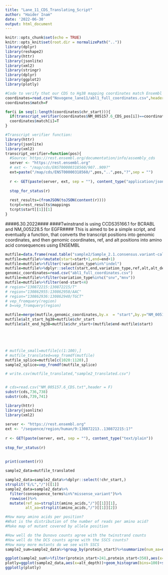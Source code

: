 ```yaml
---
title: "Lane_11_CDS_Translating_Script"
author: "Haider Inam"
date: '2022-06-30'
output: html_document
---
```


```r
knitr::opts_chunk$set(echo = TRUE)
knitr::opts_knit$set(root.dir = normalizePath(".."))
library(dplyr)
library(reshape2)
library(httr)
library(jsonlite)
library(xml2)
library(stringr)
library(dplyr)
library(ggplot2)
library(plotly)
```

```r
#Code to verify that our CDS to Hg38 mapping coordinates match Ensembl's definitions:
coordinates=read.csv("Novogene_lane11/abl1_full_coordinates.csv",header = T)
coordinates$match=F

for(i in seq(1:length(coordinates$chr_start))){
  if(transcript_verifier(coordinates$NM_005157.6_CDS_pos[i])==coordinates$chr_start[i])
  coordinates$match[i]=T
}

#Transcript verifier function:
library(httr)
library(jsonlite)
library(xml2)
transcript_verifier=function(pos){
  #Source: https://rest.ensembl.org/documentation/info/assembly_cds
  server <- "https://rest.ensembl.org"
  # ext <- "/map/cds/ENST00000318560/907..909?"
  ext=paste("/map/cds/ENST00000318560/",pos,"..",pos,"?",sep = "")
 
  r <- GET(paste(server, ext, sep = ""), content_type("application/json"))
 
  stop_for_status(r)
 
  rest_results=(fromJSON(toJSON(content(r))))
  tcrpt=rest_results$mappings  
  tcrpt$start[[1]][1]
}
```

####6.30.2022####
####Twinstrand is using CCDS35166.1 for BCRABL and NM_005228.5 for EGFR####
This is aimed to be a simple script, and eventually a function, that converts the transcript positions into genomic coordinates, and then genomic coordinates, ref, and alt positions into amino acid consequences using ENSEMBL
```r
mutfile=data.frame(read.table("sample2/Sample_2.1.consensus.variant-calls.mut",header = T,stringsAsFactors = F,check.names = F,fill=T))
mutfile=mutfile%>%mutate(start=start+1,end=end+1)
mutfile=mutfile%>%filter(!variation_type%in%"indel")
mutfile=mutfile%>%dplyr::select(start,end,variation_type,ref,alt,alt_depth,depth,no_calls,subtype,context)
genomic_coordinates=read.csv("abl1_full_coordinates.csv")
mutfile=mutfile%>%filter(variation_type%in%c("snv","mnv"))
mutfile=mutfile%>%filter(end-start<4)
# region="130872215:130872215/T"
# region="130862955:130862958/AAC"
# region="130862936:130862940/TGCT"
# vep_fromquery(region)
# b=vep_fromquery(region)

mutfile=merge(mutfile,genomic_coordinates,by.x  = "start",by.y="NM_005157.6_CDS_pos")
mutfile$alt_start_hg38=mutfile$chr_start
mutfile$alt_end_hg38=mutfile$chr_start+(mutfile$end-mutfile$start)





# mutfile_small=mutfile[c(1:100),]
# mutfile_translated=vep_fromdf(mutfile)
mutfile_splice=mutfile[c(1020:1120),]
sample2_splice=vep_fromdf(mutfile_splice)

# write.csv(mutfile_translated,"sample2_translated.csv")


# cds=read.csv("NM_005157.6_CDS.txt",header = F)
substr(cds,736,738)
substr(cds,739,741)
```

```r
library(httr)
library(jsonlite)
library(xml2)
 
server <- "https://rest.ensembl.org"
ext <- "/sequence/region/human/9:130872213..130872215:1?"
 
r <- GET(paste(server, ext, sep = ""), content_type("text/plain"))
 
stop_for_status(r)
 
 
print(content(r))

```


```r
sample2_data=mutfile_translated

sample2_data=sample2_data%>%dplyr::select(!chr_start,)
strsplit("E/L","/")[[1]]
sample2_data=sample2_data%>%
  filter(consequence_terms%in%"missense_variant")%>%
  rowwise()%>%
  mutate(ref_aa=strsplit(amino_acids,"/")[[1]][1],
         alt_aa=strsplit(amino_acids,"/")[[1]][2])

#How many amino acids per position?
#What is the distribution of the number of reads per amino acid?
#Make map of mutant covered by allele position

#How well do the Dunovo counts agree with the twinstrand counts
#How well do the DCS counts agree with the SSCS counts?
#How many more mutants do we see with SSCS
sample2_sum=sample2_data%>%group_by(protein_start)%>%summarize(num_aa=n())

ggplot(sample2_sum%>%filter(protein_start>241,protein_start<350),aes(x=protein_start,y=num_aa))+geom_col()
plotly=ggplot(sample2_data,aes(x=alt_depth))+geom_histogram(bins=100)+scale_x_continuous(limits = c(0,95))
ggplotly(plotly)

```

